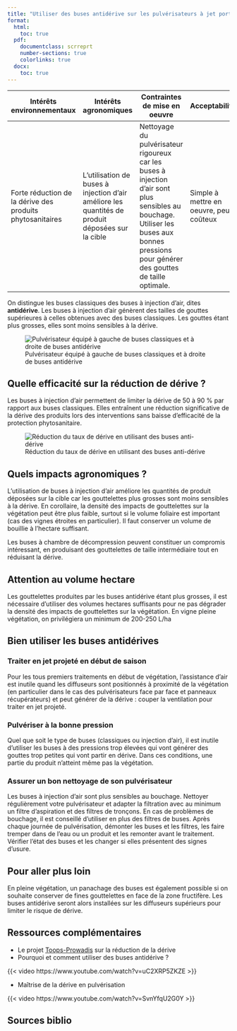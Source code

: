 ```yaml
---
title: "Utiliser des buses antidérive sur les pulvérisateurs à jet porté"
format: 
  html:
    toc: true
  pdf:
    documentclass: scrreprt
    number-sections: true
    colorlinks: true
  docx: 
    toc: true
---
```


| Intérêts environnementaux                                 | Intérêts agronomiques                                                                            | Contraintes de mise en oeuvre                                                                                                                                                              | Acceptabilité                          |
|---------------|---------------|---------------------------|---------------|
| Forte réduction de la dérive des produits phytosanitaires | L'utilisation de buses à injection d'air améliore les quantités de produit déposées sur la cible | Nettoyage du pulvérisateur rigoureux car les buses à injection d'air sont plus sensibles au bouchage. Utiliser les buses aux bonnes pressions pour générer des gouttes de taille optimale. | Simple à mettre en oeuvre, peu coûteux |

On distingue les buses classiques des buses à injection d'air, dites **antidérive**. Les buses à injection d'air génèrent des tailles de gouttes supérieures à celles obtenues avec des buses classiques. Les gouttes étant plus grosses, elles sont moins sensibles à la dérive.

![Pulvérisateur équipé à gauche de buses classiques et à droite de buses antidérive](images/L3_busesPulve.png)

## Quelle efficacité sur la réduction de dérive ?

Les buses à injection d'air permettent de limiter la dérive de 50 à 90 % par rapport aux buses classiques. Elles entraînent une réduction significative de la dérive des produits lors des interventions sans baisse d'efficacité de la protection phytosanitaire.

![Réduction du taux de dérive en utilisant des buses anti-dérive](images/L3_schema.png)

## Quels impacts agronomiques ?

L'utilisation de buses à injection d'air améliore les quantités de produit déposées sur la cible car les gouttelettes plus grosses sont moins sensibles à la dérive. En corollaire, la densité des impacts de gouttelettes sur la végétation peut être plus faible, surtout si le volume foliaire est important (cas des vignes étroites en particulier). Il faut conserver un volume de bouillie à l'hectare suffisant. 

Les buses à chambre de décompression peuvent constituer un compromis intéressant, en produisant des gouttelettes de taille intermédiaire tout en réduisant la dérive.

::: callout-warning
## Attention au volume hectare

Les gouttelettes produites par les buses antidérive étant plus grosses, il est nécessaire d'utiliser des volumes hectares suffisants pour ne pas dégrader la densité des impacts de gouttelettes sur la végétation. En vigne pleine végétation, on privilégiera un minimum de 200-250 L/ha
:::

## Bien utiliser les buses antidérives

### Traiter en jet projeté en début de saison

Pour les tous premiers traitements en début de végétation, l'assistance d'air est inutile quand les diffuseurs sont positionnés à proximité de la végétation (en particulier dans le cas des pulvérisateurs face par face et panneaux récupérateurs) et peut générer de la dérive : couper la ventilation pour traiter en jet projeté.

### Pulvériser à la bonne pression

Quel que soit le type de buses (classiques ou injection d'air), il est inutile d'utiliser les buses à des pressions trop élevées qui vont générer des gouttes trop petites qui vont partir en dérive. Dans ces conditions, une partie du produit n'atteint même pas la végétation.

### Assurer un bon nettoyage de son pulvérisateur

Les buses à injection d'air sont plus sensibles au bouchage. Nettoyer régulièrement votre pulvérisateur et adapter la filtration avec au minimum un filtre d'aspiration et des filtres de tronçons. En cas de problèmes de bouchage, il est conseillé d'utiliser en plus des filtres de buses. Après chaque journée de pulvérisation, démonter les buses et les filtres, les faire tremper dans de l'eau ou un produit et les remonter avant le traitement. Vérifier l'état des buses et les changer si elles présentent des signes d'usure.

## Pour aller plus loin

En pleine végétation, un panachage des buses est également possible si on souhaite conserver de fines gouttelettes en face de la zone fructifère. Les buses antidérive seront alors installées sur les diffuseurs supérieurs pour limiter le risque de dérive.

## Ressources complémentaires

-   Le projet [Toops-Prowadis](https://www.vignevin.com/zoom-sur/projet-topps-prowadis-reduire-la-derive/) sur la réduction de la dérive
-   Pourquoi et comment utiliser des buses antidérive ?

{{< video https://www.youtube.com/watch?v=uC2XRP5ZKZE >}}

-   Maîtrise de la dérive en pulvérisation

{{< video https://www.youtube.com/watch?v=SvnYfqU2G0Y >}}

## Sources biblio
